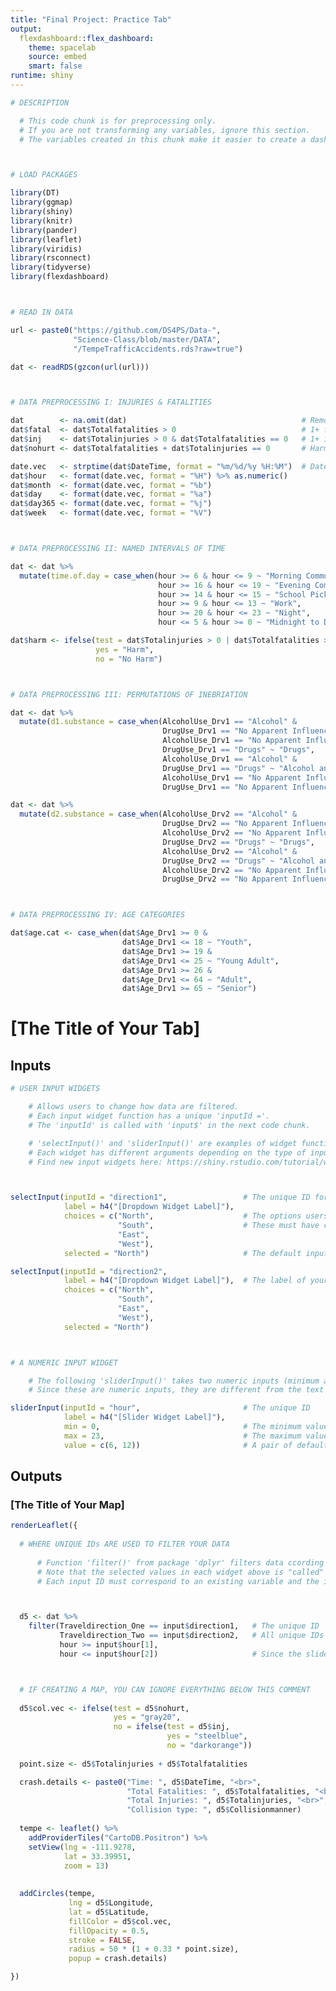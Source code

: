 ---
title: "Final Project: Practice Tab"
output: 
  flexdashboard::flex_dashboard:
    theme: spacelab
    source: embed
    smart: false
runtime: shiny
---

```{r include = FALSE}

# DESCRIPTION

  # This code chunk is for preprocessing only.
  # If you are not transforming any variables, ignore this section.
  # The variables created in this chunk make it easier to create a dashboard.



# LOAD PACKAGES

library(DT)
library(ggmap)
library(shiny)
library(knitr)
library(pander)
library(leaflet)
library(viridis)
library(rsconnect)
library(tidyverse)
library(flexdashboard)



# READ IN DATA

url <- paste0("https://github.com/DS4PS/Data-",
              "Science-Class/blob/master/DATA",
              "/TempeTrafficAccidents.rds?raw=true")

dat <- readRDS(gzcon(url(url)))



# DATA PREPROCESSING I: INJURIES & FATALITIES

dat        <- na.omit(dat)                                       # Remove NA
dat$fatal  <- dat$Totalfatalities > 0                            # 1+ fatalities
dat$inj    <- dat$Totalinjuries > 0 & dat$Totalfatalities == 0   # 1+ injuries, 0 fatal
dat$nohurt <- dat$Totalfatalities + dat$Totalinjuries == 0       # Harmless

date.vec   <- strptime(dat$DateTime, format = "%m/%d/%y %H:%M")  # Datetime variables
dat$hour   <- format(date.vec, format = "%H") %>% as.numeric()
dat$month  <- format(date.vec, format = "%b")
dat$day    <- format(date.vec, format = "%a")
dat$day365 <- format(date.vec, format = "%j")
dat$week   <- format(date.vec, format = "%V")



# DATA PREPROCESSING II: NAMED INTERVALS OF TIME

dat <- dat %>% 
  mutate(time.of.day = case_when(hour >= 6 & hour <= 9 ~ "Morning Commute", 
                                 hour >= 16 & hour <= 19 ~ "Evening Commute", 
                                 hour >= 14 & hour <= 15 ~ "School Pickup", 
                                 hour >= 9 & hour <= 13 ~ "Work", 
                                 hour >= 20 & hour <= 23 ~ "Night", 
                                 hour <= 5 & hour >= 0 ~ "Midnight to Dawn"))

dat$harm <- ifelse(test = dat$Totalinjuries > 0 | dat$Totalfatalities > 0, 
                   yes = "Harm", 
                   no = "No Harm")



# DATA PREPROCESSING III: PERMUTATIONS OF INEBRIATION

dat <- dat %>% 
  mutate(d1.substance = case_when(AlcoholUse_Drv1 == "Alcohol" & 
                                  DrugUse_Drv1 == "No Apparent Influence" ~ "Alcohol", 
                                  AlcoholUse_Drv1 == "No Apparent Influence" & 
                                  DrugUse_Drv1 == "Drugs" ~ "Drugs", 
                                  AlcoholUse_Drv1 == "Alcohol" & 
                                  DrugUse_Drv1 == "Drugs" ~ "Alcohol and Drugs", 
                                  AlcoholUse_Drv1 == "No Apparent Influence" & 
                                  DrugUse_Drv1 == "No Apparent Influence" ~ "No Apparent Influence"))

dat <- dat %>% 
  mutate(d2.substance = case_when(AlcoholUse_Drv2 == "Alcohol" & 
                                  DrugUse_Drv2 == "No Apparent Influence" ~ "Alcohol", 
                                  AlcoholUse_Drv2 == "No Apparent Influence" & 
                                  DrugUse_Drv2 == "Drugs" ~ "Drugs", 
                                  AlcoholUse_Drv2 == "Alcohol" & 
                                  DrugUse_Drv2 == "Drugs" ~ "Alcohol and Drugs", 
                                  AlcoholUse_Drv2 == "No Apparent Influence" & 
                                  DrugUse_Drv2 == "No Apparent Influence" ~ "No Apparent Influence"))



# DATA PREPROCESSING IV: AGE CATEGORIES

dat$age.cat <- case_when(dat$Age_Drv1 >= 0 & 
                         dat$Age_Drv1 <= 18 ~ "Youth", 
                         dat$Age_Drv1 >= 19 & 
                         dat$Age_Drv1 <= 25 ~ "Young Adult", 
                         dat$Age_Drv1 >= 26 & 
                         dat$Age_Drv1 <= 64 ~ "Adult", 
                         dat$Age_Drv1 >= 65 ~ "Senior")

```

[The Title of Your Tab]
=====================================  

Inputs {.sidebar}
-------------------------------------

```{r}

# USER INPUT WIDGETS

    # Allows users to change how data are filtered.
    # Each input widget function has a unique 'inputId ='.
    # The 'inputId' is called with 'input$' in the next code chunk.

    # 'selectInput()' and 'sliderInput()' are examples of widget functions.
    # Each widget has different arguments depending on the type of input used.
    # Find new input widgets here: https://shiny.rstudio.com/tutorial/written-tutorial/lesson3/



selectInput(inputId = "direction1",                 # The unique ID for the input selected
            label = h4("[Dropdown Widget Label]"),
            choices = c("North",                    # The options users can select 
                        "South",                    # These must have corresponding values in the variable
                        "East", 
                        "West"),
            selected = "North")                     # The default input selected

selectInput(inputId = "direction2", 
            label = h4("[Dropdown Widget Label]"),  # The label of your widget
            choices = c("North", 
                        "South", 
                        "East", 
                        "West"),
            selected = "North")



# A NUMERIC INPUT WIDGET

    # The following 'sliderInput()' takes two numeric inputs (minimum and maximum).
    # Since these are numeric inputs, they are different from the text data inputs above.

sliderInput(inputId = "hour",                       # The unique ID
            label = h4("[Slider Widget Label]"), 
            min = 0,                                # The minimum value
            max = 23,                               # The maximum value
            value = c(6, 12))                       # A pair of default values

```

Outputs
-------------------------------------

### [The Title of Your Map]

```{r}

renderLeaflet({
  
  # WHERE UNIQUE IDs ARE USED TO FILTER YOUR DATA
  
      # Function 'filter()' from package 'dplyr' filters data ccording to user inputs.
      # Note that the selected values in each widget above is "called" here with 'input$' and its ID
      # Each input ID must correspond to an existing variable and the input values must also match those of the variable



  d5 <- dat %>%
    filter(Traveldirection_One == input$direction1,   # The unique ID 'direction1' called with 'input$'
           Traveldirection_Two == input$direction2,   # All unique IDs must have a corresponding variable in the data
           hour >= input$hour[1],
           hour <= input$hour[2])                     # Since the slider input has two values, the ID is called twice



  # IF CREATING A MAP, YOU CAN IGNORE EVERYTHING BELOW THIS COMMENT
  
  d5$col.vec <- ifelse(test = d5$nohurt, 
                       yes = "gray20", 
                       no = ifelse(test = d5$inj, 
                                   yes = "steelblue", 
                                   no = "darkorange")) 
  
  point.size <- d5$Totalinjuries + d5$Totalfatalities

  crash.details <- paste0("Time: ", d5$DateTime, "<br>",
                          "Total Fatalities: ", d5$Totalfatalities, "<br>",
                          "Total Injuries: ", d5$Totalinjuries, "<br>",
                          "Collision type: ", d5$Collisionmanner)
  
  tempe <- leaflet() %>% 
    addProviderTiles("CartoDB.Positron") %>%
    setView(lng = -111.9278, 
            lat = 33.39951, 
            zoom = 13)
  
  
  addCircles(tempe, 
             lng = d5$Longitude, 
             lat = d5$Latitude,
             fillColor = d5$col.vec, 
             fillOpacity = 0.5, 
             stroke = FALSE, 
             radius = 50 * (1 + 0.33 * point.size),
             popup = crash.details)

})

```   